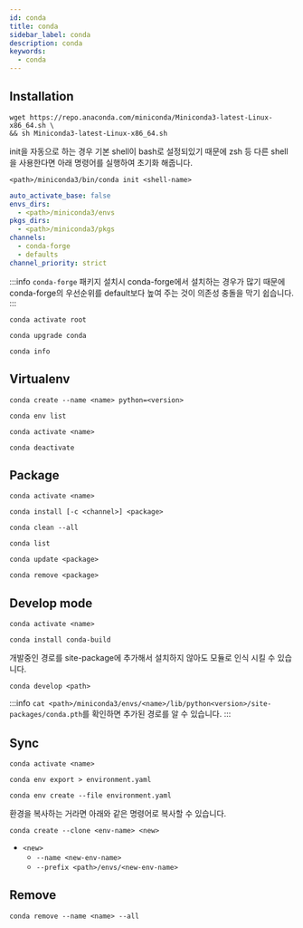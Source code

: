 ```yaml
---
id: conda
title: conda
sidebar_label: conda
description: conda
keywords:
  - conda
---
```


## Installation

```shell
wget https://repo.anaconda.com/miniconda/Miniconda3-latest-Linux-x86_64.sh \
&& sh Miniconda3-latest-Linux-x86_64.sh
```

init을 자동으로 하는 경우 기본 shell이 bash로 설정되있기 때문에 zsh 등 다른 shell을 사용한다면 아래 명령어를 실행하여 초기화 해줍니다.

```shell
<path>/miniconda3/bin/conda init <shell-name>
```

```yaml title="$HOME/.condarc"
auto_activate_base: false
envs_dirs:
  - <path>/miniconda3/envs
pkgs_dirs:
  - <path>/miniconda3/pkgs
channels:
  - conda-forge
  - defaults
channel_priority: strict
```

:::info
`conda-forge` 패키지 설치시 conda-forge에서 설치하는 경우가 많기 때문에 conda-forge의 우선순위를 default보다 높여 주는 것이 의존성 충돌을 막기 쉽습니다.
:::

```shell
conda activate root
```

```shell
conda upgrade conda
```

```shell
conda info
```

## Virtualenv

```shell
conda create --name <name> python=<version>
```

```shell
conda env list
```

```shell
conda activate <name>
```

```shell
conda deactivate
```

## Package

```shell
conda activate <name>
```

```shell
conda install [-c <channel>] <package>
```

```shell
conda clean --all
```

```shell
conda list
```

```shell
conda update <package>
```

```shell
conda remove <package>
```

## Develop mode

```shell
conda activate <name>
```

```shell
conda install conda-build
```

개발중인 경로를 site-package에 추가해서 설치하지 않아도 모듈로 인식 시킬 수 있습니다.

```shell
conda develop <path>
```

:::info
`cat <path>/miniconda3/envs/<name>/lib/python<version>/site-packages/conda.pth`를 확인하면 추가된 경로를 알 수 있습니다.
:::

## Sync

```shell
conda activate <name>
```

```shell
conda env export > environment.yaml
```

```shell
conda env create --file environment.yaml
```

환경을 복사하는 거라면 아래와 같은 명령어로 복사할 수 있습니다.

```shell
conda create --clone <env-name> <new>
```

- `<new>`
  - `--name <new-env-name>`
  - `--prefix <path>/envs/<new-env-name>`

## Remove

```shell
conda remove --name <name> --all
```

